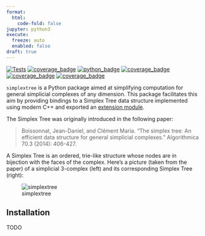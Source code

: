 ```yaml
---
format:
  html:
    code-fold: false
jupyter: python3
execute: 
  freeze: auto
  enabled: false
draft: true
---
```


[![Tests](https://github.com/peekxc/splex/actions/workflows/package.yml/badge.svg)](https://github.com/peekxc/splex/actions/workflows/package.yml)
[![coverage_badge](https://img.shields.io/endpoint?url=https://gist.githubusercontent.com/peekxc/ef42349965f40edf4232737026690c5f/raw/coverage_info.json)](https://coveralls.io/github/peekxc/splex)
[![python_badge](https://img.shields.io/badge/python-3.9%20%7C%203.10%20%7C%203.11-blue)](https://github.com/peekxc/splex/actions/workflows/python-package.yml)
[![coverage_badge](https://img.shields.io/github/actions/workflow/status/peekxc/simplextree-py/build-macos.yml?logo=apple&logoColor=white)](https://github.com/peekxc/splex/actions/workflows/build-macos.yml)
[![coverage_badge](https://img.shields.io/github/actions/workflow/status/peekxc/simplextree-py/build-windows.yml?logo=windows&logoColor=white)](https://github.com/peekxc/splex/actions/workflows/build-windows.yml)
[![coverage_badge](https://img.shields.io/github/actions/workflow/status/peekxc/simplextree-py/build-linux.yml?logo=linux&logoColor=white)](https://github.com/peekxc/splex/actions/workflows/build-linux.yml)

`simplextree` is a Python package aimed at simplifying computation for general simplicial complexes of any dimension. This package facilitates this aim by providing bindings to a Simplex Tree data structure implemented using modern C++ and exported an [extension module](https://docs.python.org/3/extending/extending.html). 
<!-- The underlying library implementation also exports a C++ header, which can be specified as a dependency and used in other packages. -->

The Simplex Tree was originally introduced in the following paper:

> Boissonnat, Jean-Daniel, and Clément Maria. "The simplex tree: An efficient data structure for general simplicial complexes." Algorithmica 70.3 (2014): 406-427.

A Simplex Tree is an ordered, trie-like structure whose nodes are in bijection with the faces of the complex. Here's a picture (taken from the paper) of a simplicial 3-complex (left) and its corresponding Simplex Tree (right):

![simplextree](static/simplextree_pic.png){.preview-image}

## Installation

TODO